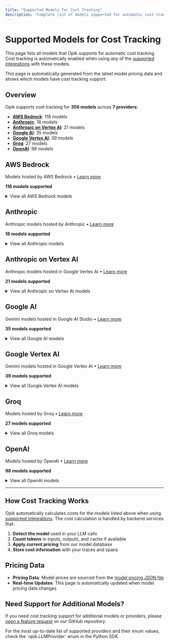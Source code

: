 ```yaml
---
title: "Supported Models for Cost Tracking"
description: "Complete list of models supported for automatic cost tracking in Opik"
---
```


# Supported Models for Cost Tracking

This page lists all models that Opik supports for automatic cost tracking. Cost tracking is automatically enabled when using any of the [supported integrations](/tracing/cost_tracking#supported-models-providers-and-integrations) with these models.

<Note>
  This page is automatically generated from the latest model pricing data and shows which models have cost tracking support.
</Note>

## Overview

Opik supports cost tracking for **356 models** across **7 providers**:

- **[AWS Bedrock](#aws-bedrock)**: 118 models
- **[Anthropic](#anthropic)**: 18 models
- **[Anthropic on Vertex AI](#anthropic-on-vertex-ai)**: 21 models
- **[Google AI](#google-ai)**: 35 models
- **[Google Vertex AI](#google-vertex-ai)**: 39 models
- **[Groq](#groq)**: 27 models
- **[OpenAI](#openai)**: 98 models

<h2 id="aws-bedrock">AWS Bedrock</h2>

Models hosted by AWS Bedrock • [Learn more](https://aws.amazon.com/bedrock)

**118 models supported**

<details>
<summary>View all AWS Bedrock models</summary>

- `ai21.j2-mid-v1`
- `ai21.j2-ultra-v1`
- `ai21.jamba-1-5-large-v1:0`
- `ai21.jamba-1-5-mini-v1:0`
- `ai21.jamba-instruct-v1:0`
- `amazon.nova-lite-v1:0`
- `amazon.nova-micro-v1:0`
- `amazon.nova-pro-v1:0`
- `amazon.titan-embed-image-v1`
- `amazon.titan-embed-text-v1`
- `amazon.titan-embed-text-v2:0`
- `amazon.titan-text-express-v1`
- `amazon.titan-text-lite-v1`
- `amazon.titan-text-premier-v1:0`
- `anthropic.claude-3-5-haiku-20241022-v1:0`
- `anthropic.claude-3-5-sonnet-20240620-v1:0`
- `anthropic.claude-3-5-sonnet-20241022-v2:0`
- `anthropic.claude-3-7-sonnet-20250219-v1:0`
- `anthropic.claude-3-haiku-20240307-v1:0`
- `anthropic.claude-3-opus-20240229-v1:0`
- `anthropic.claude-3-sonnet-20240229-v1:0`
- `anthropic.claude-instant-v1`
- `anthropic.claude-opus-4-1-20250805-v1:0`
- `anthropic.claude-opus-4-20250514-v1:0`
- `anthropic.claude-sonnet-4-20250514-v1:0`
- `anthropic.claude-v1`
- `anthropic.claude-v2:1`
- `apac.amazon.nova-lite-v1:0`
- `apac.amazon.nova-micro-v1:0`
- `apac.amazon.nova-pro-v1:0`
- `apac.anthropic.claude-3-5-sonnet-20240620-v1:0`
- `apac.anthropic.claude-3-5-sonnet-20241022-v2:0`
- `apac.anthropic.claude-3-haiku-20240307-v1:0`
- `apac.anthropic.claude-3-sonnet-20240229-v1:0`
- `apac.anthropic.claude-sonnet-4-20250514-v1:0`
- `cohere.command-light-text-v14`
- `cohere.command-r-plus-v1:0`
- `cohere.command-r-v1:0`
- `cohere.command-text-v14`
- `cohere.embed-english-v3`
- `cohere.embed-multilingual-v3`
- `deepseek.v3-v1:0`
- `eu.amazon.nova-lite-v1:0`
- `eu.amazon.nova-micro-v1:0`
- `eu.amazon.nova-pro-v1:0`
- `eu.anthropic.claude-3-5-haiku-20241022-v1:0`
- `eu.anthropic.claude-3-5-sonnet-20240620-v1:0`
- `eu.anthropic.claude-3-5-sonnet-20241022-v2:0`
- `eu.anthropic.claude-3-7-sonnet-20250219-v1:0`
- `eu.anthropic.claude-3-haiku-20240307-v1:0`
- `eu.anthropic.claude-3-opus-20240229-v1:0`
- `eu.anthropic.claude-3-sonnet-20240229-v1:0`
- `eu.anthropic.claude-opus-4-1-20250805-v1:0`
- `eu.anthropic.claude-opus-4-20250514-v1:0`
- `eu.anthropic.claude-sonnet-4-20250514-v1:0`
- `eu.anthropic.claude-sonnet-4-5-20250929-v1:0`
- `eu.meta.llama3-2-1b-instruct-v1:0`
- `eu.meta.llama3-2-3b-instruct-v1:0`
- `eu.mistral.pixtral-large-2502-v1:0`
- `eu.twelvelabs.marengo-embed-2-7-v1:0`
- `eu.twelvelabs.pegasus-1-2-v1:0`
- `jp.anthropic.claude-sonnet-4-5-20250929-v1:0`
- `meta.llama2-13b-chat-v1`
- `meta.llama2-70b-chat-v1`
- `meta.llama3-1-405b-instruct-v1:0`
- `meta.llama3-1-70b-instruct-v1:0`
- `meta.llama3-1-8b-instruct-v1:0`
- `meta.llama3-2-11b-instruct-v1:0`
- `meta.llama3-2-1b-instruct-v1:0`
- `meta.llama3-2-3b-instruct-v1:0`
- `meta.llama3-2-90b-instruct-v1:0`
- `meta.llama3-3-70b-instruct-v1:0`
- `meta.llama3-70b-instruct-v1:0`
- `meta.llama3-8b-instruct-v1:0`
- `meta.llama4-maverick-17b-instruct-v1:0`
- `meta.llama4-scout-17b-instruct-v1:0`
- `mistral.mistral-7b-instruct-v0:2`
- `mistral.mistral-large-2402-v1:0`
- `mistral.mistral-large-2407-v1:0`
- `mistral.mistral-small-2402-v1:0`
- `mistral.mixtral-8x7b-instruct-v0:1`
- `openai.gpt-oss-120b-1:0`
- `openai.gpt-oss-20b-1:0`
- `qwen.qwen3-235b-a22b-2507-v1:0`
- `qwen.qwen3-32b-v1:0`
- `qwen.qwen3-coder-30b-a3b-v1:0`
- `qwen.qwen3-coder-480b-a35b-v1:0`
- `twelvelabs.marengo-embed-2-7-v1:0`
- `twelvelabs.pegasus-1-2-v1:0`
- `us.amazon.nova-lite-v1:0`
- `us.amazon.nova-micro-v1:0`
- `us.amazon.nova-premier-v1:0`
- `us.amazon.nova-pro-v1:0`
- `us.anthropic.claude-3-5-haiku-20241022-v1:0`
- `us.anthropic.claude-3-5-sonnet-20240620-v1:0`
- `us.anthropic.claude-3-5-sonnet-20241022-v2:0`
- `us.anthropic.claude-3-7-sonnet-20250219-v1:0`
- `us.anthropic.claude-3-haiku-20240307-v1:0`
- `us.anthropic.claude-3-opus-20240229-v1:0`
- `us.anthropic.claude-3-sonnet-20240229-v1:0`
- `us.anthropic.claude-opus-4-1-20250805-v1:0`
- `us.anthropic.claude-opus-4-20250514-v1:0`
- `us.anthropic.claude-sonnet-4-20250514-v1:0`
- `us.anthropic.claude-sonnet-4-5-20250929-v1:0`
- `us.deepseek.r1-v1:0`
- `us.meta.llama3-1-405b-instruct-v1:0`
- `us.meta.llama3-1-70b-instruct-v1:0`
- `us.meta.llama3-1-8b-instruct-v1:0`
- `us.meta.llama3-2-11b-instruct-v1:0`
- `us.meta.llama3-2-1b-instruct-v1:0`
- `us.meta.llama3-2-3b-instruct-v1:0`
- `us.meta.llama3-2-90b-instruct-v1:0`
- `us.meta.llama3-3-70b-instruct-v1:0`
- `us.meta.llama4-maverick-17b-instruct-v1:0`
- `us.meta.llama4-scout-17b-instruct-v1:0`
- `us.mistral.pixtral-large-2502-v1:0`
- `us.twelvelabs.marengo-embed-2-7-v1:0`
- `us.twelvelabs.pegasus-1-2-v1:0`

</details>

<h2 id="anthropic">Anthropic</h2>

Anthropic models hosted by Anthropic • [Learn more](https://www.anthropic.com)

**18 models supported**

<details>
<summary>View all Anthropic models</summary>

- `claude-3-5-haiku-20241022`
- `claude-3-5-haiku-latest`
- `claude-3-5-sonnet-20240620`
- `claude-3-5-sonnet-20241022`
- `claude-3-5-sonnet-latest`
- `claude-3-7-sonnet-20250219`
- `claude-3-7-sonnet-latest`
- `claude-3-haiku-20240307`
- `claude-3-opus-20240229`
- `claude-3-opus-latest`
- `claude-4-opus-20250514`
- `claude-4-sonnet-20250514`
- `claude-opus-4-1`
- `claude-opus-4-1-20250805`
- `claude-opus-4-20250514`
- `claude-sonnet-4-20250514`
- `claude-sonnet-4-5`
- `claude-sonnet-4-5-20250929`

</details>

<h2 id="anthropic-on-vertex-ai">Anthropic on Vertex AI</h2>

Anthropic models hosted in Google Vertex AI • [Learn more](https://cloud.google.com/vertex-ai)

**21 models supported**

<details>
<summary>View all Anthropic on Vertex AI models</summary>

- `claude-3-5-haiku`
- `claude-3-5-haiku@20241022`
- `claude-3-5-sonnet`
- `claude-3-5-sonnet-v2`
- `claude-3-5-sonnet-v2@20241022`
- `claude-3-5-sonnet@20240620`
- `claude-3-7-sonnet@20250219`
- `claude-3-haiku`
- `claude-3-haiku@20240307`
- `claude-3-opus`
- `claude-3-opus@20240229`
- `claude-3-sonnet`
- `claude-3-sonnet@20240229`
- `claude-opus-4`
- `claude-opus-4-1`
- `claude-opus-4-1@20250805`
- `claude-opus-4@20250514`
- `claude-sonnet-4`
- `claude-sonnet-4-5`
- `claude-sonnet-4-5@20250929`
- `claude-sonnet-4@20250514`

</details>

<h2 id="google-ai">Google AI</h2>

Gemini models hosted in Google AI Studio • [Learn more](https://ai.google.dev/aistudio)

**35 models supported**

<details>
<summary>View all Google AI models</summary>

- `gemini-1.5-flash`
- `gemini-1.5-flash-001`
- `gemini-1.5-flash-002`
- `gemini-1.5-flash-latest`
- `gemini-1.5-pro`
- `gemini-1.5-pro-001`
- `gemini-1.5-pro-002`
- `gemini-1.5-pro-exp-0801`
- `gemini-1.5-pro-latest`
- `gemini-2.0-flash`
- `gemini-2.0-flash-001`
- `gemini-2.0-flash-lite`
- `gemini-2.0-flash-lite-preview-02-05`
- `gemini-2.0-flash-live-001`
- `gemini-2.0-flash-preview-image-generation`
- `gemini-2.5-flash`
- `gemini-2.5-flash-image-preview`
- `gemini-2.5-flash-lite`
- `gemini-2.5-flash-lite-preview-06-17`
- `gemini-2.5-flash-lite-preview-09-2025`
- `gemini-2.5-flash-preview-04-17`
- `gemini-2.5-flash-preview-05-20`
- `gemini-2.5-flash-preview-09-2025`
- `gemini-2.5-flash-preview-tts`
- `gemini-2.5-pro`
- `gemini-2.5-pro-preview-03-25`
- `gemini-2.5-pro-preview-05-06`
- `gemini-2.5-pro-preview-06-05`
- `gemini-2.5-pro-preview-tts`
- `gemini-flash-latest`
- `gemini-flash-lite-latest`
- `gemini-gemma-2-27b-it`
- `gemini-gemma-2-9b-it`
- `gemini-pro`
- `gemini-pro-vision`

</details>

<h2 id="google-vertex-ai">Google Vertex AI</h2>

Gemini models hosted in Google Vertex AI • [Learn more](https://cloud.google.com/vertex-ai)

**39 models supported**

<details>
<summary>View all Google Vertex AI models</summary>

- `gemini-1.0-pro`
- `gemini-1.0-pro-001`
- `gemini-1.0-pro-002`
- `gemini-1.0-ultra`
- `gemini-1.0-ultra-001`
- `gemini-1.5-flash`
- `gemini-1.5-flash-001`
- `gemini-1.5-flash-002`
- `gemini-1.5-flash-exp-0827`
- `gemini-1.5-flash-preview-0514`
- `gemini-1.5-pro`
- `gemini-1.5-pro-001`
- `gemini-1.5-pro-002`
- `gemini-1.5-pro-preview-0215`
- `gemini-1.5-pro-preview-0409`
- `gemini-1.5-pro-preview-0514`
- `gemini-2.0-flash`
- `gemini-2.0-flash-001`
- `gemini-2.0-flash-exp`
- `gemini-2.0-flash-lite`
- `gemini-2.0-flash-lite-001`
- `gemini-2.0-flash-live-preview-04-09`
- `gemini-2.0-flash-preview-image-generation`
- `gemini-2.0-pro-exp-02-05`
- `gemini-2.5-flash`
- `gemini-2.5-flash-image-preview`
- `gemini-2.5-flash-lite`
- `gemini-2.5-flash-lite-preview-06-17`
- `gemini-2.5-flash-lite-preview-09-2025`
- `gemini-2.5-flash-preview-04-17`
- `gemini-2.5-flash-preview-05-20`
- `gemini-2.5-flash-preview-09-2025`
- `gemini-2.5-pro`
- `gemini-2.5-pro-exp-03-25`
- `gemini-2.5-pro-preview-03-25`
- `gemini-2.5-pro-preview-05-06`
- `gemini-2.5-pro-preview-06-05`
- `gemini-2.5-pro-preview-tts`
- `gemini-pro`

</details>

<h2 id="groq">Groq</h2>

Models hosted by Groq • [Learn more](https://groq.com)

**27 models supported**

<details>
<summary>View all Groq models</summary>

- `deepseek-r1-distill-llama-70b`
- `gemma-7b-it`
- `gemma2-9b-it`
- `llama-3.1-405b-reasoning`
- `llama-3.1-70b-versatile`
- `llama-3.1-8b-instant`
- `llama-3.2-11b-text-preview`
- `llama-3.2-11b-vision-preview`
- `llama-3.2-1b-preview`
- `llama-3.2-3b-preview`
- `llama-3.2-90b-text-preview`
- `llama-3.2-90b-vision-preview`
- `llama-3.3-70b-specdec`
- `llama-3.3-70b-versatile`
- `llama-guard-3-8b`
- `llama2-70b-4096`
- `llama3-groq-70b-8192-tool-use-preview`
- `llama3-groq-8b-8192-tool-use-preview`
- `meta-llama/llama-4-maverick-17b-128e-instruct`
- `meta-llama/llama-4-scout-17b-16e-instruct`
- `mistral-saba-24b`
- `mixtral-8x7b-32768`
- `moonshotai/kimi-k2-instruct`
- `moonshotai/kimi-k2-instruct-0905`
- `openai/gpt-oss-120b`
- `openai/gpt-oss-20b`
- `qwen/qwen3-32b`

</details>

<h2 id="openai">OpenAI</h2>

Models hosted by OpenAI • [Learn more](https://platform.openai.com)

**98 models supported**

<details>
<summary>View all OpenAI models</summary>

- `chatgpt-4o-latest`
- `codex-mini-latest`
- `ft:gpt-3.5-turbo`
- `ft:gpt-3.5-turbo-0125`
- `ft:gpt-3.5-turbo-0613`
- `ft:gpt-3.5-turbo-1106`
- `ft:gpt-4-0613`
- `ft:gpt-4o-2024-08-06`
- `ft:gpt-4o-2024-11-20`
- `ft:gpt-4o-mini-2024-07-18`
- `gpt-3.5-turbo`
- `gpt-3.5-turbo-0125`
- `gpt-3.5-turbo-0301`
- `gpt-3.5-turbo-0613`
- `gpt-3.5-turbo-1106`
- `gpt-3.5-turbo-16k`
- `gpt-3.5-turbo-16k-0613`
- `gpt-4`
- `gpt-4-0125-preview`
- `gpt-4-0314`
- `gpt-4-0613`
- `gpt-4-1106-preview`
- `gpt-4-1106-vision-preview`
- `gpt-4-32k`
- `gpt-4-32k-0314`
- `gpt-4-32k-0613`
- `gpt-4-turbo`
- `gpt-4-turbo-2024-04-09`
- `gpt-4-turbo-preview`
- `gpt-4-vision-preview`
- `gpt-4.1`
- `gpt-4.1-2025-04-14`
- `gpt-4.1-mini`
- `gpt-4.1-mini-2025-04-14`
- `gpt-4.1-nano`
- `gpt-4.1-nano-2025-04-14`
- `gpt-4.5-preview`
- `gpt-4.5-preview-2025-02-27`
- `gpt-4o`
- `gpt-4o-2024-05-13`
- `gpt-4o-2024-08-06`
- `gpt-4o-2024-11-20`
- `gpt-4o-audio-preview`
- `gpt-4o-audio-preview-2024-10-01`
- `gpt-4o-audio-preview-2024-12-17`
- `gpt-4o-audio-preview-2025-06-03`
- `gpt-4o-mini`
- `gpt-4o-mini-2024-07-18`
- `gpt-4o-mini-audio-preview`
- `gpt-4o-mini-audio-preview-2024-12-17`
- `gpt-4o-mini-realtime-preview`
- `gpt-4o-mini-realtime-preview-2024-12-17`
- `gpt-4o-mini-search-preview`
- `gpt-4o-mini-search-preview-2025-03-11`
- `gpt-4o-mini-transcribe`
- `gpt-4o-mini-tts`
- `gpt-4o-realtime-preview`
- `gpt-4o-realtime-preview-2024-10-01`
- `gpt-4o-realtime-preview-2024-12-17`
- `gpt-4o-realtime-preview-2025-06-03`
- `gpt-4o-search-preview`
- `gpt-4o-search-preview-2025-03-11`
- `gpt-4o-transcribe`
- `gpt-5`
- `gpt-5-2025-08-07`
- `gpt-5-chat`
- `gpt-5-chat-latest`
- `gpt-5-codex`
- `gpt-5-mini`
- `gpt-5-mini-2025-08-07`
- `gpt-5-nano`
- `gpt-5-nano-2025-08-07`
- `gpt-realtime`
- `gpt-realtime-2025-08-28`
- `o1`
- `o1-2024-12-17`
- `o1-mini`
- `o1-mini-2024-09-12`
- `o1-preview`
- `o1-preview-2024-09-12`
- `o1-pro`
- `o1-pro-2025-03-19`
- `o3`
- `o3-2025-04-16`
- `o3-deep-research`
- `o3-deep-research-2025-06-26`
- `o3-mini`
- `o3-mini-2025-01-31`
- `o3-pro`
- `o3-pro-2025-06-10`
- `o4-mini`
- `o4-mini-2025-04-16`
- `o4-mini-deep-research`
- `o4-mini-deep-research-2025-06-26`
- `text-embedding-3-large`
- `text-embedding-3-small`
- `text-embedding-ada-002`
- `text-embedding-ada-002-v2`

</details>

---

## How Cost Tracking Works

Opik automatically calculates costs for the models listed above when using [supported integrations](/tracing/cost_tracking#supported-models-providers-and-integrations). The cost calculation is handled by backend services that:

1. **Detect the model** used in your LLM calls
2. **Count tokens** in inputs, outputs, and cache if available
3. **Apply current pricing** from our model database
4. **Store cost information** with your traces and spans

## Pricing Data

- **Pricing Data**: Model prices are sourced from the [model pricing JSON file](https://github.com/comet-ml/opik/blob/main/apps/opik-backend/src/main/resources/model_prices_and_context_window.json)
- **Real-time Updates**: This page is automatically updated when model pricing data changes

## Need Support for Additional Models?

If you need cost tracking support for additional models or providers, please [open a feature request](https://github.com/comet-ml/opik/issues) on our GitHub repository.

<Tip>
  For the most up-to-date list of supported providers and their enum values, check the `opik.LLMProvider` enum in the Python SDK.
</Tip>
